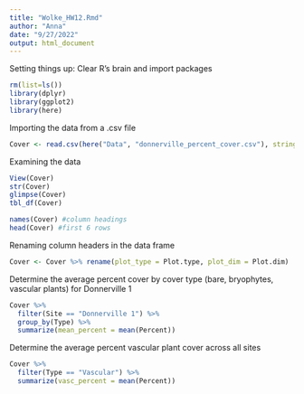 ```yaml
---
title: "Wolke_HW12.Rmd"
author: "Anna"
date: "9/27/2022"
output: html_document
---
```


Setting things up: Clear R's brain and import packages
```r
rm(list=ls())
library(dplyr)
library(ggplot2)
library(here)
```

Importing the data from a .csv file
```r
Cover <- read.csv(here("Data", "donnerville_percent_cover.csv"), stringsAsFactors = TRUE)
```

Examining the data
```r
View(Cover)
str(Cover)
glimpse(Cover)
tbl_df(Cover)

names(Cover) #column headings
head(Cover) #first 6 rows
```

Renaming column headers in the data frame
```r
Cover <- Cover %>% rename(plot_type = Plot.type, plot_dim = Plot.dim)
```

Determine the average percent cover by cover type (bare, bryophytes, vascular plants) for Donnerville 1
```r
Cover %>%
  filter(Site == "Donnerville 1") %>%
  group_by(Type) %>%
  summarize(mean_percent = mean(Percent))
```

Determine the average percent vascular plant cover across all sites
```r
Cover %>%
  filter(Type == "Vascular") %>%
  summarize(vasc_percent = mean(Percent))
```

